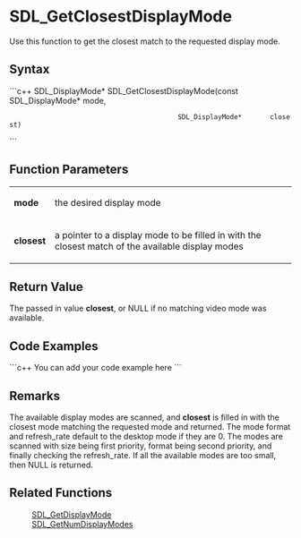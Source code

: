 <!-- pragma section-numbers off -->
<!-- pragma disable-camelcase -->

= SDL_GetClosestDisplayMode =
Use this function to get the closest match to the requested display mode.


== Syntax ==
```c++
SDL_DisplayMode* SDL_GetClosestDisplayMode(const SDL_DisplayMode* mode,
                                           SDL_DisplayMode*       closest)
```

== Function Parameters ==
{|
|'''mode'''
|the desired display mode
|-
|'''closest'''
|a pointer to a display mode to be filled in with the closest match of the available display modes
|}

== Return Value ==
The passed in value '''closest''', or NULL if no matching video mode was available. 

== Code Examples ==
```c++
You can add your code example here
```

== Remarks ==
The available display modes are scanned, and '''closest''' is filled in with the closest mode matching the requested mode and returned. The mode format and refresh_rate default to the desktop mode if they are 0. The modes are scanned with size being first priority, format being second priority, and finally checking the refresh_rate. If all the available modes are too small, then NULL is returned.

== Related Functions ==
:[[SDL_GetDisplayMode]]
:[[SDL_GetNumDisplayModes]]
